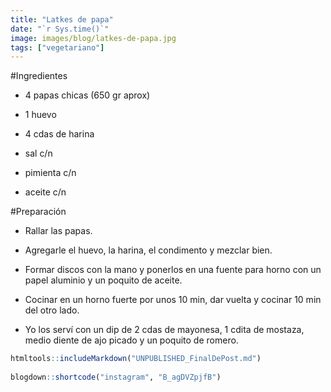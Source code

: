 ```yaml
---
title: "Latkes de papa"
date: "`r Sys.time()`"
image: images/blog/latkes-de-papa.jpg
tags: ["vegetariano"]
---
```




#Ingredientes

- 4 papas chicas (650 gr aprox)

- 1 huevo

- 4 cdas de harina

- sal c/n

- pimienta c/n

- aceite c/n


#Preparación

- Rallar las papas.

- Agregarle el huevo, la harina, el condimento y mezclar bien.

- Formar discos con la mano y ponerlos en una fuente para horno con un papel aluminio y un poquito de aceite.

- Cocinar en un horno fuerte por unos 10 min, dar vuelta y cocinar 10 min del otro lado.

- Yo los serví con un dip de 2 cdas de mayonesa, 1 cdita de mostaza, medio diente de ajo picado y un poquito de romero.


```r
htmltools::includeMarkdown("UNPUBLISHED_FinalDePost.md")
 
blogdown::shortcode("instagram", "B_agDVZpjfB")
```
